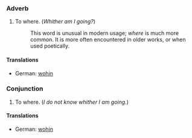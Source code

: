===Adverb===

# To where.  (''Whither am I going?'')
#:This word is unusual in modern usage; ''where'' is much more common.  It is more often encountered in older works, or when used poetically.

====Translations====

*German: [[wohin]]

===Conjunction===

# To where.  (''I do not know whither I am going.'')

====Translations====

*German: [[wohin]]